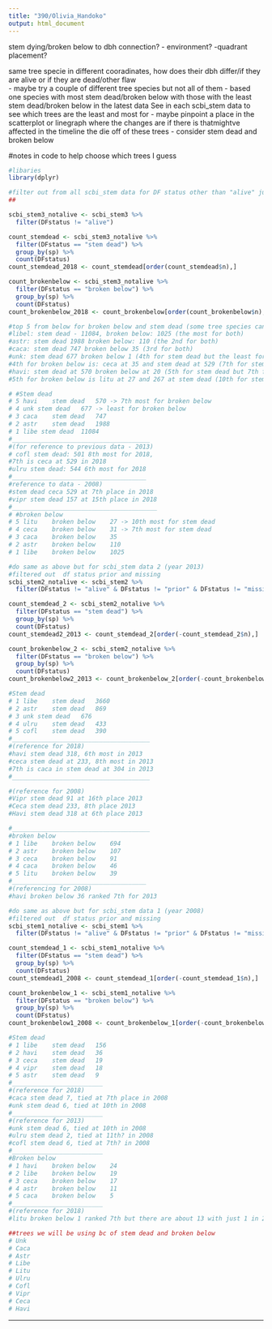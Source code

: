 ```yaml
---
title: "390/Olivia_Handoko"
output: html_document
---
```

 stem dying/broken below to dbh connection?
- environment?
-quadrant placement?

same tree specie in different cooradinates, how does their dbh differ/if they are alive or if they are dead/other flaw  
- maybe try a couple of different tree species but not all of them 
  - based one species with most stem dead/broken below with those with the least stem dead/broken below in the latest data 
See in each scbi_stem data to see which trees are the least and most for 
- maybe pinpoint a place in the scatterplot or linegraph where the changes are if there is thatmightve affected in the timeline the die off of these trees 
  - consider stem dead and broken below

#notes in code to help choose which trees I guess 
```r
#libaries
library(dplyr)

```

```r
#filter out from all scbi_stem data for DF status other than "alive" just to see which trees had the most stem dead and broken below in scbi_stem3 (year 2018)
##

scbi_stem3_notalive <- scbi_stem3 %>%
  filter(DFstatus != "alive") 

count_stemdead <- scbi_stem3_notalive %>%
  filter(DFstatus == "stem dead") %>%
  group_by(sp) %>%
  count(DFstatus) 
count_stemdead_2018 <- count_stemdead[order(count_stemdead$n),] 

count_brokenbelow <- scbi_stem3_notalive %>%
  filter(DFstatus == "broken below") %>%
  group_by(sp) %>%
  count(DFstatus) 
count_brokenbelow_2018 <- count_brokenbelow[order(count_brokenbelow$n),] 

#top 5 from below for broken below and stem dead (some tree species cant be found in broken below so use top 10 that is in both data)
#libel: stem dead - 11084, broken below: 1025 (the most for both)
#astr: stem dead 1988 broken below: 110 (the 2nd for both)
#caca: stem dead 747 broken below 35 (3rd for both)
#unk: stem dead 677 broken below 1 (4th for stem dead but the least for broken below)
#4th for broken below is: ceca at 35 and stem dead at 529 (7th for stem dead)
#havi: stem dead at 570 broken below at 20 (5th for stem dead but 7th for broken below)
#5th for broken below is litu at 27 and 267 at stem dead (10th for stem dead)

# #Stem dead 
# 5 havi	stem dead	570 -> 7th most for broken below 
# 4 unk	stem dead	677 -> least for broken below
# 3 caca	stem dead	747
# 2 astr	stem dead	1988
# 1 libe stem dead	11084
#______________________________________
#(for reference to previous data - 2013)
# cofl stem dead: 501 8th most for 2018, 
#7th is ceca at 529 in 2018
#ulru stem dead: 544 6th most for 2018
#_____________________________________
#reference to data - 2008)
#stem dead ceca 529 at 7th place in 2018
#vipr stem dead 157 at 15th place in 2018
#________________________________________
# #broken below 
# 5 litu	broken below	27 -> 10th most for stem dead 
# 4 ceca	broken below	31 -> 7th most for stem dead 
# 3 caca	broken below	35
# 2 astr	broken below	110
# 1 libe	broken below	1025

```

```r
#do same as above but for scbi_stem data 2 (year 2013)
#filtered out  df status prior and missing
scbi_stem2_notalive <- scbi_stem2 %>%
  filter(DFstatus != "alive" & DFstatus != "prior" & DFstatus != "missing") 

count_stemdead_2 <- scbi_stem2_notalive %>%
  filter(DFstatus == "stem dead") %>%
  group_by(sp) %>%
  count(DFstatus) 
count_stemdead2_2013 <- count_stemdead_2[order(-count_stemdead_2$n),] 

count_brokenbelow_2 <- scbi_stem2_notalive %>%
  filter(DFstatus == "broken below") %>%
  group_by(sp) %>%
  count(DFstatus) 
count_brokenbelow2_2013 <- count_brokenbelow_2[order(-count_brokenbelow_2$n),] 

#Stem dead 
# 1 libe	stem dead	3660
# 2	astr	stem dead	869
# 3	unk	stem dead	676
# 4	ulru	stem dead	433
# 5	cofl	stem dead	390
#______________________________________
#(reference for 2018)
#havi stem dead 318, 6th most in 2013
#ceca stem dead at 233, 8th most in 2013
#7th is caca in stem dead at 304 in 2013
#______________________________________

#(reference for 2008)
#Vipr stem dead 91 at 16th place 2013
#Ceca stem dead 233, 8th place 2013
#Havi stem dead 318 at 6th place 2013

#______________________________________
#broken below 
# 1 libe	broken below	694
# 2	astr	broken below	107
# 3	ceca	broken below	91
# 4	caca	broken below	46
# 5	litu	broken below	39
#_____________________________________
#(referencing for 2008)
#havi broken below 36 ranked 7th for 2013
```


```r
#do same as above but for scbi_stem data 1 (year 2008)
#filtered out  df status prior and missing
scbi_stem1_notalive <- scbi_stem1 %>%
  filter(DFstatus != "alive" & DFstatus != "prior" & DFstatus != "missing") 

count_stemdead_1 <- scbi_stem1_notalive %>%
  filter(DFstatus == "stem dead") %>%
  group_by(sp) %>%
  count(DFstatus) 
count_stemdead1_2008 <- count_stemdead_1[order(-count_stemdead_1$n),] 

count_brokenbelow_1 <- scbi_stem1_notalive %>%
  filter(DFstatus == "broken below") %>%
  group_by(sp) %>%
  count(DFstatus) 
count_brokenbelow1_2008 <- count_brokenbelow_1[order(-count_brokenbelow_1$n),] 

#Stem dead 
# 1 libe	stem dead	156
# 2 havi	stem dead	36
# 3 ceca	stem dead	19
# 4 vipr	stem dead	18
# 5	astr	stem dead	9
#_________________________
#(reference for 2018)
#caca stem dead 7, tied at 7th place in 2008
#unk stem dead 6, tied at 10th in 2008
#_________________________
#(reference for 2013)
#unk stem dead 6, tied at 10th in 2008
#ulru stem dead 2, tied at 11th? in 2008
#cofl stem dead 6, tied at 7th? in 2008
#_________________________
#Broken below 
# 1 havi	broken below	24
# 2	libe	broken below	19
# 3	ceca	broken below	17
# 4	astr	broken below	11
# 5	caca	broken below	5
#_________________________
#(reference for 2018)
#litu broken below 1 ranked 7th but there are about 13 with just 1 in 2008
```

```r
##trees we will be using bc of stem dead and broken below
# Unk	
# Caca	
# Astr
# Libe 
# Litu	 
# Ulru	
# Cofl	
# Vipr 
# Ceca 
# Havi 
```
______________________________________________________________________________________
```r

```

